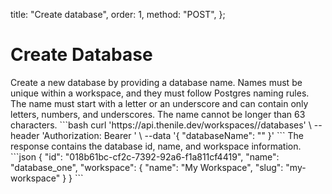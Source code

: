   title: "Create database",
  order: 1,
  method: "POST",
};

# Create Database

<Row>
  <Col>
    Create a new database by providing a database name. Names must be unique within a workspace, and they must follow Postgres naming rules. The name must start with a letter or an underscore and can contain only letters, numbers, and underscores. The name cannot be longer than 63 characters.
  </Col>
  <Col>
    <CodeGroups
      title={"Create Database Request"}
      method={"POST"}
      pathname={"/workspaces/:workspaceSlug/databases"}
    >
      ```bash
      curl 'https://api.thenile.dev/workspaces/<string>/databases' \
      --header 'Authorization: Bearer <string>' \
      --data '{
        "databaseName": "<string>"
      }'
      ```
    </CodeGroups>
  </Col>
</Row>
<Row>
  <Col>
    The response contains the database id, name, and workspace information.
  </Col>
  <Col>
    <CodeGroups
      title={"Create Database Response"}
      method={"201"}
      pathname={"/workspaces/:workspaceSlug/databases"}
    >
      ```json
      {
        "id": "018b61bc-cf2c-7392-92a6-f1a811cf4419",
        "name": "database_one",
        "workspace": {
          "name": "My Workspace",
          "slug": "my-workspace"
        }
      }
      ```
    </CodeGroups>
  </Col>
</Row>
